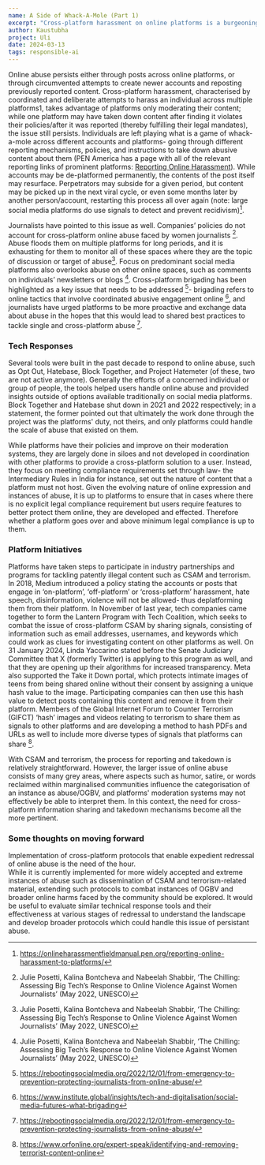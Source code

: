 ```yaml
---
name: A Side of Whack-A-Mole (Part 1)
excerpt: "Cross-platform harassment on online platforms is a burgeoning issue, we look at responses that have come up to tackle the same"
author: Kaustubha
project: Uli
date: 2024-03-13
tags: responsible-ai
---
```


Online abuse persists either through posts across online platforms, or through circumvented attempts to create newer accounts and reposting previously reported content. 
Cross-platform harassment, characterised by coordinated and deliberate attempts to harass an individual across multiple platforms1, takes advantage of platforms only moderating their content; while one platform may have taken down content after finding it violates their policies/after it was reported (thereby fulfilling their legal mandates), the issue still persists. 
Individuals are left playing what is a game of whack-a-mole across different accounts and platforms- going through different reporting mechanisms, policies, and instructions to take down abusive content about them (PEN America has a page with all of the relevant reporting links of prominent platforms: [Reporting Online Harassment](https://onlineharassmentfieldmanual.pen.org/reporting-online-harassment-to-platforms/)). 
While accounts may be de-platformed permanently, the contents of the post itself may resurface. 
Perpetrators may subside for a given period, but content may be picked up in the next viral cycle, or even some months later by another person/account, restarting this process all over again (note: large social media platforms do use signals to detect and prevent recidivism)[^1].

Journalists have pointed to this issue as well. 
Companies’ policies do not account for cross-platform online abuse faced by women journalists [^2]. Abuse floods them on multiple platforms for long periods, and it is exhausting for them to monitor all of these spaces where they are the topic of discussion or target of abuse[^3]. 
Focus on predominant social media platforms also overlooks abuse on other online spaces, such as comments on individuals’ newsletters or blogs [^4]. Cross-platform brigading has been highlighted as a key issue that needs to be addressed [^5]- brigading refers to online tactics that involve coordinated abusive engagement online [^6], and journalists have urged platforms to be more proactive and exchange data about abuse in the hopes that this would lead to shared best practices to tackle single and cross-platform abuse [^7]. 

### Tech Responses
Several tools were built in the past decade to respond to online abuse, such as Opt Out, Hatebase,  Block Together, and Project Hatemeter (of these, two are not active anymore). 
Generally the efforts of a concerned individual or group of people,  the tools helped users handle online abuse and provided insights outside of options available traditionally on social media platforms. Block Together and Hatebase shut down in 2021 and 2022 respectively; in a statement, the former pointed out that ultimately the work done through the project was the platforms' duty, not theirs, and only platforms could handle the scale of abuse that existed on them. 

While platforms have their policies and improve on their moderation systems, they are largely done in siloes and not developed in coordination with other platforms to provide a cross-platform solution to a user. 
Instead, they focus on meeting compliance requirements set through law- the Intermediary Rules in India for instance, set out the nature of content that a platform must not host. 
Given the evolving nature of online expression and instances of abuse, it is up to platforms to ensure that in cases where there is no explicit legal compliance requirement but users require features to better protect them online, they are developed and effected. 
Therefore whether a platform goes over and above minimum legal compliance is up to them.

### Platform Initiatives

Platforms have taken steps to participate in industry partnerships and programs for tackling patently illegal content such as CSAM and terrorism. 
In 2018, Medium introduced a policy stating the accounts or posts that engage in ‘on-platform’, ‘off-platform’ or ‘cross-platform’ harassment, hate speech, disinformation, violence will not be allowed- thus deplatforming them from their platform. 
In November of last year, tech companies came together to form the Lantern Program with Tech Coalition, which seeks to combat the issue of cross-platform CSAM by sharing signals, consisting of information such as email addresses, usernames, and keywords which could work as clues for investigating content on other platforms as well. 
On 31 January 2024, Linda Yaccarino stated before the Senate Judiciary Committee that X (formerly Twitter) is applying to this program as well, and that they are opening up their algorithms for increased transparency. 
Meta also supported the Take it Down portal, which protects intimate images of teens from being shared online without their consent by assigning a unique hash value to the image. Participating companies can then use this hash value to detect posts containing this content and remove it from their platform. 
Members of the Global Internet Forum to Counter Terrorism (GIFCT) ‘hash’ images and videos relating to terrorism to share them as signals to other platforms and are developing a method to hash PDFs and URLs as well to include more diverse types of signals that platforms can share [^8].

With CSAM and terrorism, the process for reporting and takedown is relatively straightforward. 
However, the larger issue of online abuse consists of many grey areas, where aspects such as humor, satire, or words reclaimed within marginalised communities influence the categorisation of an instance as abuse/OGBV, and platforms' moderation systems may not effectively be able to interpret them. 
In this context, the need for cross-platform information sharing and takedown mechanisms become all the more pertinent.

### Some thoughts on moving forward
Implementation of cross-platform protocols that enable expedient redressal of online abuse is the need of the hour.  
While it is currently implemented for more widely accepted and extreme instances of abuse such as dissemination of CSAM and terrorism-related material, extending such protocols to combat instances of OGBV and broader online harms faced by the community should be explored. 
It would be useful to evaluate similar technical response tools and their effectiveness at various stages of redressal to understand the landscape and develop broader protocols which could handle this issue of persistant abuse.

[^1]: <a className="break-words">https://onlineharassmentfieldmanual.pen.org/reporting-online-harassment-to-platforms/</a>

[^2]: Julie Posetti, Kalina Bontcheva and Nabeelah Shabbir, ‘The Chilling: Assessing Big Tech’s Response to Online Violence Against Women Journalists’ (May 2022, UNESCO)

[^3]: Julie Posetti, Kalina Bontcheva and Nabeelah Shabbir, ‘The Chilling: Assessing Big Tech’s Response to Online Violence Against Women Journalists’ (May 2022, UNESCO)

[^4]: Julie Posetti, Kalina Bontcheva and Nabeelah Shabbir, ‘The Chilling: Assessing Big Tech’s Response to Online Violence Against Women Journalists’ (May 2022, UNESCO)

[^5]: <a className="break-words mb-2 block">https://rebootingsocialmedia.org/2022/12/01/from-emergency-to-prevention-protecting-journalists-from-online-abuse/</a>

[^6]: <a className="break-words mb-2 block">https://www.institute.global/insights/tech-and-digitalisation/social-media-futures-what-brigading</a>

[^7]: <a className="break-words mb-2 block">https://rebootingsocialmedia.org/2022/12/01/from-emergency-to-prevention-protecting-journalists-from-online-abuse/</a>

[^8]: <a className="break-word">https://www.orfonline.org/expert-speak/identifying-and-removing-terrorist-content-online</a>
